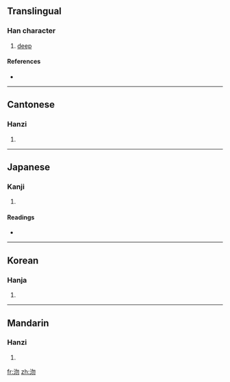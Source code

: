 ==Translingual==

===Han character===
{{Han char|rn=85|rad=水|as=04|sn=7|four=3712<sub>0</sub>|canj=水心竹竹 (EPHH)}}

# [[deep]]

====References====
* {{Han ref|kx=0611.170|dkj=17208|dj=1004.070|hdz=31570.020|uh=6C95|ud=27797|bh=CB57|bd=52055}}

----

==Cantonese==

===Hanzi===
{{yue-hanzi|jyut=|y=mat6}}

# {{defn|Cantonese}}

----

==Japanese==

===Kanji===
{{ja-kanji|grade=|rs=水04}}

# {{defn|Japanese}}

====Readings====
* {{ja-readings|on=[[ぶつ]] (butsu), [[もち]] (mochi), [[こつ]] (kotsu), [[こち]] (kochi)|kun=[[かすか]] (kasuka)}}

----

==Korean==

===Hanja===
{{ko-hanja|hangeul=물|eumhun=|rv=mul|mr=mul|y=mul}}

# {{defn|Korean}}

----

==Mandarin==

===Hanzi===
{{cmn-hanzi|pin=[[wù]] ([[wu4]])|wg=wu<sup>4</sup>}}

# {{defn|Mandarin}}

[[fr:沕]]
[[zh:沕]]